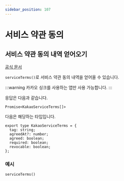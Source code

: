 ```yaml
---
sidebar_position: 107
---
```


# 서비스 약관 동의

## 서비스 약관 동의 내역 얻어오기

[공식 문서](https://developers.kakao.com/docs/latest/ko/kakaologin/ios#terms)

`serviceTerms()`로 서비스 약관 동의 내역을 얻어올 수 있습니다.

:::warning
카카오 싱크를 사용하는 앱만 사용 가능합니다.
:::

응답은 다음과 같습니다.

```tsx
Promise<KakaoServiceTerms[]>
```

다음은 해당하는 타입입니다.

```tsx
export type KakaoServiceTerms = {
  tag: string;
  agreedAt?: number;
  agreed: boolean;
  required: boolean;
  revocable: boolean;
};
```

### 예시

```tsx
serviceTerms()
```
